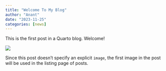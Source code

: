 ```yaml
---
title: "Welcome To My Blog"
author: "Anant"
date: "2023-11-25"
categories: [news]
---
```


This is the first post in a Quarto blog. Welcome!

![](thumbnail.jpg)

Since this post doesn't specify an explicit `image`, the first image in the post will be used in the listing page of posts.
